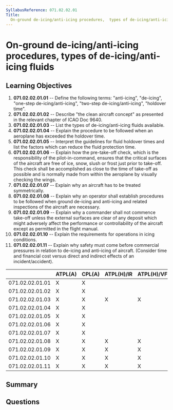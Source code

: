 ```yaml
---
SyllabusReference: 071.02.02.01
Title:
  On-ground de-icing/anti-icing procedures,  types of de-icing/anti-icing fluids
---
```


# On-ground de-icing/anti-icing procedures, types of de-icing/anti-icing fluids

## Learning Objectives

1.  **071.02.02.01.01** -- Define the following terms: "anti-icing", "de-icing",
    "one-step de-icing/anti-icing", "two-step de-icing/anti-icing", "holdover
    time".
2.  **071.02.02.01.02** -- Describe "the clean aircraft concept" as presented in
    the relevant chapter of ICAO Doc 9640.
3.  **071.02.02.01.03** -- List the types of de-icing/anti-icing fluids
    available.
4.  **071.02.02.01.04** -- Explain the procedure to be followed when an aeroplane
    has exceeded the holdover time.
5.  **071.02.02.01.05** -- Interpret the guidelines for fluid holdover times and
    list the factors which can reduce the fluid protection time.
6.  **071.02.02.01.06** -- Explain how the pre-take-off check, which is the
    responsibility of the pilot-in-command, ensures that the critical surfaces of
    the aircraft are free of ice, snow, slush or frost just prior to take-off.
    This check shall be accomplished as close to the time of take-off as possible
    and is normally made from within the aeroplane by visually checking the
    wings.
7.  **071.02.02.01.07** -- Explain why an aircraft has to be treated
    symmetrically.
8.  **071.02.02.01.08** -- Explain why an operator shall establish procedures to
    be followed when ground de-icing and anti-icing and related inspections of
    the aircraft are necessary.
9.  **071.02.02.01.09** -- Explain why a commander shall not commence take-off
    unless the external surfaces are clear of any deposit which might adversely
    affect the performance or controllability of the aircraft except as permitted
    in the flight manual.
10. **071.02.02.01.10** -- Explain the requirements for operations in icing
    conditions.
11. **071.02.02.01.11** -- Explain why safety must come before commercial
    pressures in relation to de-icing and anti-icing of aircraft. (Consider time
    and financial cost versus direct and indirect effects of an
    incident/accident).

|                 | ATPL(A) | CPL(A) | ATPL(H)/IR | ATPL(H)/VFR | CPL(H) | IR | CBIR(A) |
| --------------- | ------- | ------ | ---------- | ----------- | ------ | -- | ------- |
| 071.02.02.01.01 | X       | X      |            |             |        |    |         |
| 071.02.02.01.02 | X       | X      |            |             |        |    |         |
| 071.02.02.01.03 | X       | X      | X          | X           | X      |    |         |
| 071.02.02.01.04 | X       | X      |            |             |        |    |         |
| 071.02.02.01.05 | X       | X      |            |             |        |    |         |
| 071.02.02.01.06 | X       | X      |            |             |        |    |         |
| 071.02.02.01.07 | X       | X      |            |             |        |    |         |
| 071.02.02.01.08 | X       | X      | X          | X           | X      |    |         |
| 071.02.02.01.09 | X       | X      | X          | X           | X      |    |         |
| 071.02.02.01.10 | X       | X      | X          | X           | X      |    |         |
| 071.02.02.01.11 | X       | X      | X          | X           | X      |    |         |

## Summary

## Questions
